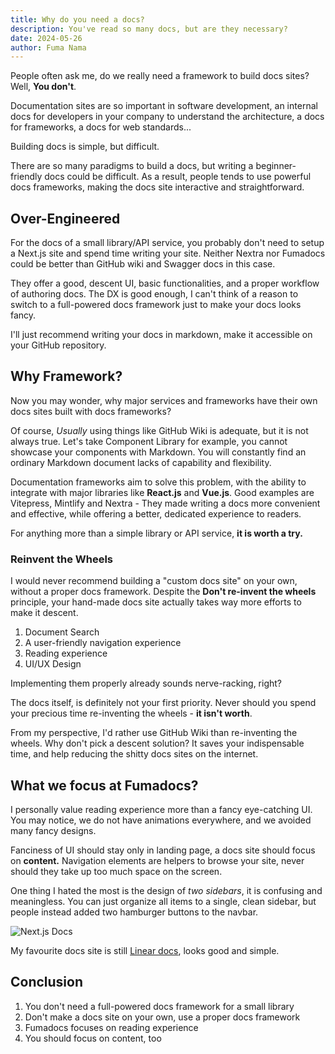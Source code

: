 ```yaml
---
title: Why do you need a docs?
description: You've read so many docs, but are they necessary?
date: 2024-05-26
author: Fuma Nama
---
```


People often ask me, do we really need a framework to build docs sites? Well, **You don't**.

Documentation sites are so important in software development,
an internal docs for developers in your company to understand the architecture,
a docs for frameworks,
a docs for web standards...

Building docs is simple, but difficult.

There are so many paradigms to build a docs, but writing a beginner-friendly docs could be difficult.
As a result, people tends to use powerful docs frameworks, making the docs site interactive and straightforward.

## Over-Engineered

For the docs of a small library/API service, you probably don't need to setup a Next.js site and spend time writing your site.
Neither Nextra nor Fumadocs could be better than GitHub wiki and Swagger docs in this case.

They offer a good, descent UI, basic functionalities, and a proper workflow of authoring docs.
The DX is good enough, I can't think of a reason to switch to a full-powered docs framework just to make your docs looks fancy.

I'll just recommend writing your docs in markdown, make it accessible on your GitHub repository.

## Why Framework?

Now you may wonder, why major services and frameworks have their own docs sites built with docs frameworks?

Of course, _Usually_ using things like GitHub Wiki is adequate, but it is not always true.
Let's take Component Library for example, you cannot showcase your components with Markdown.
You will constantly find an ordinary Markdown document lacks of capability and flexibility.

Documentation frameworks aim to solve this problem, with the ability to integrate with major libraries like **React.js** and **Vue.js**.
Good examples are Vitepress, Mintlify and Nextra - They made writing a docs more convenient and effective, while offering a better, dedicated experience to readers.

For anything more than a simple library or API service, **it is worth a try.**

### Reinvent the Wheels

I would never recommend building a "custom docs site" on your own, without a proper docs framework.
Despite the **Don't re-invent the wheels** principle, your hand-made docs site actually takes way more efforts to make it descent.

1. Document Search
2. A user-friendly navigation experience
3. Reading experience
4. UI/UX Design

Implementing them properly already sounds nerve-racking, right?

The docs itself, is definitely not your first priority. Never should you spend your precious time re-inventing the wheels - **it isn't worth**.

From my perspective, I'd rather use GitHub Wiki than re-inventing the wheels.
Why don't pick a descent solution? It saves your indispensable time, and help reducing the shitty docs sites on the internet.

## What we focus at Fumadocs?

I personally value reading experience more than a fancy eye-catching UI.
You may notice, we do not have animations everywhere, and we avoided many fancy designs.

Fanciness of UI should stay only in landing page, a docs site should focus on **content.**
Navigation elements are helpers to browse your site, never should they take up too much space on the screen.

One thing I hated the most is the design of _two sidebars_, it is confusing and meaningless.
You can just organize all items to a single, clean sidebar, but people instead added two hamburger buttons to the navbar.

<div className='mx-auto max-w-[400px]'>

![Next.js Docs](/blog/img.png)

</div>

My favourite docs site is still [Linear docs](https://linear.app/docs), looks good and simple.

## Conclusion

1. You don't need a full-powered docs framework for a small library
2. Don't make a docs site on your own, use a proper docs framework
3. Fumadocs focuses on reading experience
4. You should focus on content, too